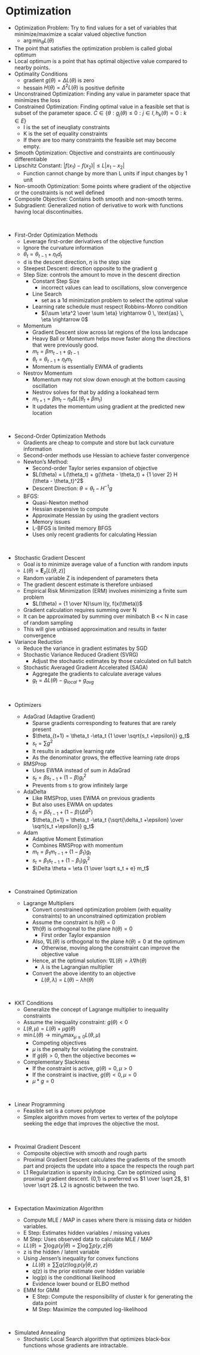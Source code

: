 # Optimization

- Optimization Problem: Try to find values for a set of variables that minimize/maximize a scalar valued objective function
    - $\arg \min_{\theta}L(\theta)$
-  The point that satisfies the optimization problem is called global optimum
- Local optimum is a point that has optimal objective value compared to nearby points.
- Optimality Conditions
    - gradient $g(\theta) = \Delta L(\theta)$ is zero
    - hessain $H(\theta) = \Delta^2 L(\theta)$ is positive definite
- Unconstrained Optimization: Finding any value in parameter space that minimizes the loss
- Constrained Optimization: Finding optimal value in a feasible set that is subset of the parameter space. $\mathit C \in \{\theta : g_j(\theta) \le 0 : j \in I, h_k(\theta)= 0 : k \in E \}$
    - I is the set of ineuqliaty constraints
    - K is the set of equality constraints
    - If there are too many constraints the feasible set may become empty.
- Smooth Optimization: Objective and constraints are continuously differentiable 
- Lipschitz Constant: $|f(x_1) - f(x_2)| \le L|x_1 - x_2|$
    - Function cannot change by more than L units if input changes by 1 unit
- Non-smooth Optimization: Some points where gradient of the objective or the constraints is not well defined
- Composite Objective: Contains both smooth and non-smooth terms. 
- Subgradient: Generalized notion of derivative to work with functions having local discontinuities.

\

- First-Order Optimization Methods
    - Leverage first-order derivatives of the objective function
    - Ignore the curvature information
    - $\theta_t = \theta_{t-1} + \eta_t d_t$
    - d is the descent direction, $\eta$ is the step size
    - Steepest Descent: direction opposite to the gradient g
    - Step Size: controls the amount to move in the descent direction
        - Constant Step Size
            - incorrect values can lead to oscillations, slow convergence
        - Line Search
            - set as a 1d minimization problem to select the optimal value
        - Learning rate schedule must respect Robbins-Monro condition
            - ${\sum \eta^2 \over \sum \eta} \rightarrow 0 \, \text{as} \, \eta \rightarrow 0$
    - Momentum
        - Gradient Descent slow across lat regions of the loss landscape
        - Heavy Ball or Momentum helps move faster along the directions that were previously good.
        - $m_t = \beta m_{t-1} + g_{t-1}$
        - $\theta_t = \theta_{t-1} + \eta_t m_t$
        - Momentum is essentially EWMA of gradients
    - Nestrov Momentum
        - Momentum may not slow down enough at the bottom causing oscillation
        - Nestrov solves for that by adding a lookahead term
        - $m_{t+1} = \beta m_t - \eta_t \Delta L(\theta_t + \beta m_t)$
        - It updates the momentum using gradient at the predicted new location


\

- Second-Order Optimization Methods
    - Gradients are cheap to compute and store but lack curvature information
    - Second-order methods use Hessian to achieve faster convergence
    - Newton’s Method:
        - Second-order Taylor series expansion of objective
        - $L(\theta) = L(\theta_t) + g(\theta - \theta_t) + {1 \over 2} H (\theta - \theta_t)^2$
        - Descent Direction:  $\theta = \theta_t - H^{-1} g$
    - BFGS:
        - Quasi-Newton method
        - Hessian expensive to compute
        - Approximate Hessian by using the gradient vectors
        - Memory issues
        - L-BFGS is limited memory BFGS
        - Uses only recent gradients for calculating Hessian


\

- Stochastic Gradient Descent
    - Goal is to minimize average value of a function with random inputs
    - $L(\theta) = \mathbf E_z[L(\theta, z)]$
    - Random variable Z is independent of parameters theta
    - The gradient descent estimate is therefore unbiased
    - Empirical Risk Minimization (ERM) involves minimizing a finite sum problem
        - $L(\theta) = {1 \over N}\sum l(y, f(x(\theta))$
    - Gradient calculation requires summing over N
    - It can be approximated by summing over minibatch B << N in case of random sampling
    - This will give unbiased approximation and results in faster convergence


- Variance Reduction
    - Reduce the variance in gradient estimates by SGD
    - Stochastic Variance Reduced Gradient (SVRG)
        - Adjust the stochastic estimates by those calculated on full batch
    - Stochastic Averaged Gradient Accelerated (SAGA)
        - Aggregate the gradients to calculate average values
        - $g_t = \Delta L(\theta) - g_{local} + g_{avg}$


\

- Optimizers

  - AdaGrad (Adaptive Gradient)
      - Sparse gradients corresponding to features that are rarely present
      - $\theta_{t+1} = \theta_t -\eta_t {1 \over \sqrt{s_t +\epsilon}} g_t$
      - $s_t = \sum g^2$
      - It results in adaptive learning rate
      - As the denominator grows, the effective learning rate drops
      
  - RMSProp 
      - Uses EWMA instead of sum in AdaGrad
      - $s_t = \beta s_{t-1} + (1-\beta)g^2_t$
      - Prevents from s to grow infinitely large
      
  - AdaDelta
      - Like RMSProp, uses EWMA on previous gradients
      - But also uses EWMA on updates
      - $\delta_t = \beta \delta_{t-1} + (1 - \beta) (\Delta \theta^2)$
      - $\theta_{t+1} = \theta_t -\eta_t {\sqrt{\delta_t +\epsilon} \over \sqrt{s_t +\epsilon}} g_t$


  - Adam
      - Adaptive Moment Estimation
      - Combines RMSProp with momentum
      - $m_t = \beta_1 m_{t-1} + (1 - \beta_1) g_t$
      - $s_t = \beta_1 s_{t-1} + (1 - \beta_1) g_t^2$
      - $\Delta \theta = \eta {1 \over \sqrt s_t + e} m_t$


\

- Constrained Optimization


  - Lagrange Multipliers
      - Convert constrained optimization problem (with equality constraints) to an unconstrained optimization problem
      - Assume the constraint is $h(\theta) = 0$
      - $\nabla h(\theta)$ is orthogonal to the plane $h(\theta) = 0$
          - First order Taylor expansion
      - Also, $\nabla L(\theta)$ is orthogonal to the plane $h(\theta) = 0$ at the optimum
          - Otherwise, moving along the constraint can improve the objective value
      - Hence, at the optimal solution: $\nabla L(\theta) = \lambda \nabla h(\theta)$
          - $\lambda$ is the Lagrangian multiplier
      - Convert the above identity to an objective
          - $L(\theta, \lambda) = L(\theta) - \lambda h(\theta)$


\

  - KKT Conditions
      - Generalize the concept of Lagrange multiplier to inequality constraints
      - Assume the inequality constraint: $g(\theta) < 0$
      - $L(\theta, \mu) = L(\theta) + \mu g(\theta)$
      - $\min L(\theta) \rightarrow \min_{\theta} \max_{\mu \ge 0} L(\theta, \mu)$
          - Competing objectives
          - $\mu$ is the penalty for violating the constraint.
          - If $g(\theta) > 0$, then the objective becomes $\infty$
      -  Complementary Slackness
          - If the constraint is active, $g(\theta) = 0, \mu > 0$
          - If the constraint is inactive, $g(\theta) < 0, \mu = 0$
          - $\mu * g = 0$


\

  - Linear Programming
      - Feasible set is a convex polytope
      - Simplex algorithm moves from vertex to vertex of the polytope seeking the edge that improves the objective the most.

\

  - Proximal Gradient Descent
      - Composite objective with smooth and rough parts
      - Proximal Gradient Descent calculates the gradients of the smooth part and projects the update into a space the respects the rough part
      - L1 Regularization is sparsity inducing. Can be optimized using proximal gradient descent. (0,1) is preferred vs $1 \over \sqrt 2$, $1 \over \sqrt 2$. L2 is agnostic between the two.


\

- Expectation Maximization Algorithm


  - Compute MLE / MAP in cases where there is missing data or hidden variables.
  - E Step: Estimates hidden variables / missing values
  - M Step: Uses observed data to calculate MLE / MAP
  - $LL(\theta) = \sum \log p( y | \theta) = \sum \log \sum p(y, z | \theta)$
  - z is the hidden / latent variable
  - Using Jensen’s inequality for convex functions
      - $LL(\theta) \ge \sum \sum q(z) \log p (y | \theta, z)$
      - q(z) is the prior estimate over hidden variable
      - log(p) is the conditional likelihood
      - Evidence lower bound or ELBO method
  - EMM for GMM
      - E Step: Compute the responsibility of cluster k for generating the data point
      - M Step: Maximize the computed log-likelihood

\

- Simulated Annealing
    - Stochastic Local Search algorithm that optimizes black-box functions whose gradients are intractable.

